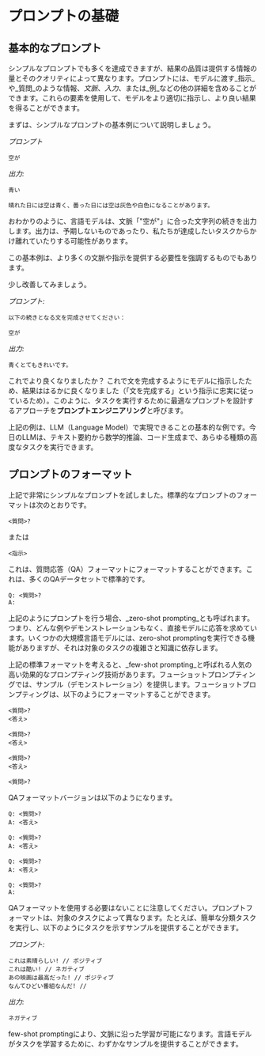 # プロンプトの基礎

## 基本的なプロンプト

シンプルなプロンプトでも多くを達成できますが、結果の品質は提供する情報の量とそのクオリティによって異なります。プロンプトには、モデルに渡す_指示_や_質問_のような情報、_文脈_、_入力_、または_例_などの他の詳細を含めることができます。これらの要素を使用して、モデルをより適切に指示し、より良い結果を得ることができます。

まずは、シンプルなプロンプトの基本例について説明しましょう。

_プロンプト_

```
空が
```

_出力:_

```
青い

晴れた日には空は青く、曇った日には空は灰色や白色になることがあります。
```

おわかりのように、言語モデルは、文脈「"空が"」に合った文字列の続きを出力します。出力は、予期しないものであったり、私たちが達成したいタスクからかけ離れていたりする可能性があります。

この基本例は、より多くの文脈や指示を提供する必要性を強調するものでもあります。

少し改善してみましょう。

_プロンプト:_

```
以下の続きとなる文を完成させてください：

空が
```

_出力:_

```
青くとてもきれいです。
```

これでより良くなりましたか？ これで文を完成するようにモデルに指示したため、結果ははるかに良くなりました（「文を完成する」という指示に忠実に従っているため）。このように、タスクを実行するために最適なプロンプトを設計するアプローチを**プロンプトエンジニアリング**と呼びます。

上記の例は、LLM（Language Model）で実現できることの基本的な例です。今日のLLMは、テキスト要約から数学的推論、コード生成まで、あらゆる種類の高度なタスクを実行できます。

## プロンプトのフォーマット

上記で非常にシンプルなプロンプトを試しました。標準的なプロンプトのフォーマットは次のとおりです。

```
<質問>?
```

または

```
<指示>
```

これは、質問応答（QA）フォーマットにフォーマットすることができます。これは、多くのQAデータセットで標準的です。

```
Q: <質問>?
A: 
```

上記のようにプロンプトを行う場合、_zero-shot prompting_とも呼ばれます。つまり、どんな例やデモンストレーションもなく、直接モデルに応答を求めています。いくつかの大規模言語モデルには、zero-shot promptingを実行できる機能がありますが、それは対象のタスクの複雑さと知識に依存します。

上記の標準フォーマットを考えると、_few-shot prompting_と呼ばれる人気の高い効果的なプロンプティング技術があります。フューショットプロンプティングでは、サンプル（デモンストレーション）を提供します。フューショットプロンプティングは、以下のようにフォーマットすることができます。

```
<質問>?
<答え>

<質問>?
<答え>

<質問>?
<答え>

<質問>?

```

QAフォーマットバージョンは以下のようになります。

```
Q: <質問>?
A: <答え>

Q: <質問>?
A: <答え>

Q: <質問>?
A: <答え>

Q: <質問>?
A:
```

QAフォーマットを使用する必要はないことに注意してください。プロンプトフォーマットは、対象のタスクによって異なります。たとえば、簡単な分類タスクを実行し、以下のようにタスクを示すサンプルを提供することができます。

_プロンプト:_

```
これは素晴らしい! // ポジティブ
これは酷い! // ネガティブ
あの映画は最高だった! // ポジティブ
なんてひどい番組なんだ! //
```

_出力:_

```
ネガティブ
```

few-shot promptingにより、文脈に沿った学習が可能になります。言語モデルがタスクを学習するために、わずかなサンプルを提供することができます。
